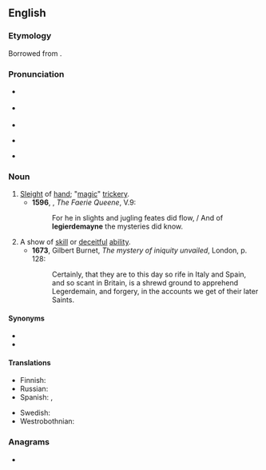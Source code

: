 {{also|léger de main}}
==English==
{{was wotd|2006|March|26}}

===Etymology===
Borrowed from {{bor|en|fr|léger de main|lit=light (weight) of hand}}.

===Pronunciation===
* {{a|UK}} {{IPA|/ˌlɛdʒ.ə.dɨˈmeɪn/|lang=en}}
* {{a|US}} {{IPA|/ˈlɛdʒ.əɹ.dəˌmeɪn/|lang=en}}
* {{audio|en-us-legerdemain.ogg|Audio (US)|lang=en}}
* {{audio|En-uk-legerdemain.ogg|Audio (UK)|lang=en}}
*: {{rhymes|eɪn|lang=en}}
* {{hyphenation|leg|er|de|main|lang=en}}

===Noun===
{{wikipedia}}
{{en-noun|-|s}}

# [[sleight|Sleight]] of [[hand]]; "[[magic]]" [[trickery]].
#* '''1596''', {{w|Edmund Spenser}}, ''The Faerie Queene'', V.9:
#*: For he in slights and jugling feates did flow, / And of '''legierdemayne''' the mysteries did know.
# A show of [[skill]] or [[deceitful]] [[ability]].
#* '''1673''', Gilbert Burnet, ''The mystery of iniquity unvailed'', London, p. 128:
#*: Certainly, that they are to this day so rife in Italy and Spain, and so scant in Britain, is a shrewd ground to apprehend Legerdemain, and forgery, in the accounts we get of their later Saints.

====Synonyms====
* {{l|en|prestidigitation}}
* {{l|en|sleight of hand}}

====Translations====
{{trans-top|sleight of hand}}
* Finnish: {{t+|fi|silmänkääntötemppu}}
* Russian: {{t|ru|ло́вкость рук}}
* Spanish: {{t+|es|escamoteo|m}}, {{t+|es|prestidigitación|f}}
{{trans-mid}}
* Swedish: {{t|sv|taskspeleri|n}}
* Westrobothnian: {{t|gmq-bot|villförsyn|f}}
{{trans-bottom}}

===Anagrams===
* {{anagrams|en|a=adeeegilmnr|greenmailed}}